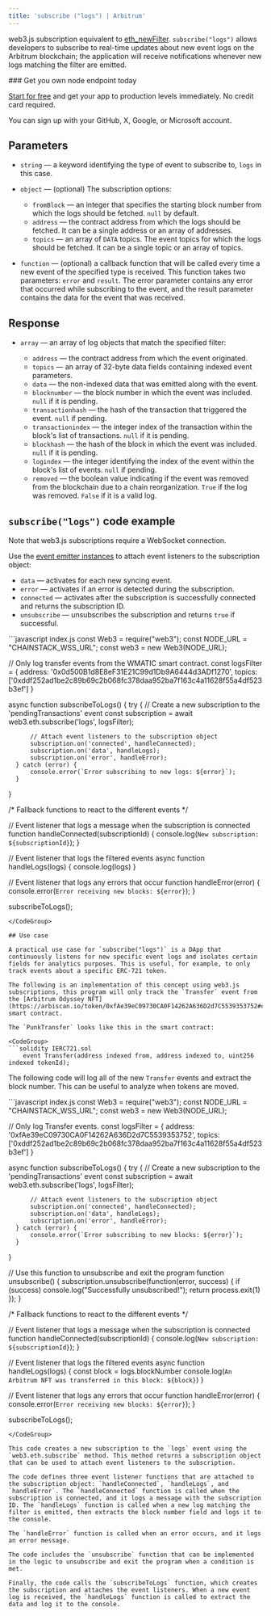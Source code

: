 ---
title: 'subscribe ("logs") | Arbitrum'
---

web3.js subscription equivalent to [eth\_newFilter](/reference/arbitrum_node_api/logs_and_events/eth_newFilter). `subscribe("logs")` allows developers to subscribe to real-time updates about new event logs on the Arbitrum blockchain; the application will receive notifications whenever new logs matching the filter are emitted.

<Check>
  ### Get you own node endpoint today

  [Start for free](https://console.chainstack.com/) and get your app to production levels immediately. No credit card required.

  You can sign up with your GitHub, X, Google, or Microsoft account.
</Check>

## Parameters

* `string` — a keyword identifying the type of event to subscribe to, `logs` in this case.

* `object` — (optional) The subscription options:

  * `fromBlock` — an integer that specifies the starting block number from which the logs should be fetched. `null` by default.
  * `address` — the contract address from which the logs should be fetched. It can be a single address or an array of addresses.
  * `topics` — an array of `DATA` topics. The event topics for which the logs should be fetched. It can be a single topic or an array of topics.

* `function` — (optional) a callback function that will be called every time a new event of the specified type is received. This function takes two parameters: `error` and `result`. The error parameter contains any error that occurred while subscribing to the event, and the result parameter contains the data for the event that was received.

## Response

* `array` — an array of log objects that match the specified filter:

  * `address` — the contract address from which the event originated.
  * `topics` — an array of 32-byte data fields containing indexed event parameters.
  * `data` — the non-indexed data that was emitted along with the event.
  * `blocknumber` — the block number in which the event was included. `null` if it is pending.
  * `transactionhash` — the hash of the transaction that triggered the event. `null` if pending.
  * `transactionindex` — the integer index of the transaction within the block's list of transactions. `null` if it is pending.
  * `blockhash` — the hash of the block in which the event was included. `null` if it is pending.
  * `logindex` — the integer identifying the index of the event within the block's list of events. `null` if pending.
  * `removed` — the boolean value indicating if the event was removed from the blockchain due to a chain reorganization. `True` if the log was removed. `False` if it is a valid log.

## `subscribe("logs")` code example

<Info>
  Note that web3.js subscriptions require a WebSocket connection.
</Info>

Use the [event emitter instances](https://web3js.readthedocs.io/en/v1.2.11/web3-eth-subscribe.html#eth-subscription-return) to attach event listeners to the subscription object:

* `data` — activates for each new syncing event.
* `error` — activates if an error is detected during the subscription.
* `connected` — activates after the subscription is successfully connected and returns the subscription ID.
* `unsubscribe` — unsubscribes the subscription and returns `true` if successful.

<CodeGroup>
  ```javascript index.js
  const Web3 = require("web3");
  const NODE_URL = "CHAINSTACK_WSS_URL";
  const web3 = new Web3(NODE_URL);

  // Only log transfer events from the WMATIC smart contract.
  const logsFilter = {
      address: '0x0d500B1d8E8eF31E21C99d1Db9A6444d3ADf1270',
      topics: ['0xddf252ad1be2c89b69c2b068fc378daa952ba7f163c4a11628f55a4df523b3ef']
  }

  async function subscribeToLogs() {
      try {
          // Create a new subscription to the 'pendingTransactions' event
          const subscription = await web3.eth.subscribe('logs', logsFilter);

          // Attach event listeners to the subscription object
          subscription.on('connected', handleConnected);
          subscription.on('data', handleLogs);
          subscription.on('error', handleError);
      } catch (error) {
          console.error(`Error subscribing to new logs: ${error}`);
      }
  }

  /* Fallback functions to react to the different events */

  // Event listener that logs a message when the subscription is connected
  function handleConnected(subscriptionId) {
      console.log(`New subscription: ${subscriptionId}`);
  }

  // Event listener that logs the filtered events
  async function handleLogs(logs) {
      console.log(logs)
  }

  // Event listener that logs any errors that occur
  function handleError(error) {
      console.error(`Error receiving new blocks: ${error}`);
  }

  subscribeToLogs();
  ```
</CodeGroup>

## Use case

A practical use case for `subscribe("logs")` is a DApp that continuously listens for new specific event logs and isolates certain fields for analytics purposes. This is useful, for example, to only track events about a specific ERC-721 token.

The following is an implementation of this concept using web3.js subscriptions, this program will only track the `Transfer` event from the [Arbitrum Odyssey NFT](https://arbiscan.io/token/0xfAe39eC09730CA0F14262A636D2d7C5539353752#code) smart contract.

The `PunkTransfer` looks like this in the smart contract:

<CodeGroup>
  ```solidity IERC721.sol
      event Transfer(address indexed from, address indexed to, uint256 indexed tokenId);
  ```
</CodeGroup>

The following code will log all of the new `Transfer` events and extract the block number. This can be useful to analyze when tokens are moved.

<CodeGroup>
  ```javascript index.js
  const Web3 = require("web3");
  const NODE_URL = "CHAINSTACK_WSS_URL";
  const web3 = new Web3(NODE_URL);

  // Only log Transfer events.
  const logsFilter = {
      address: '0xfAe39eC09730CA0F14262A636D2d7C5539353752',
      topics: ['0xddf252ad1be2c89b69c2b068fc378daa952ba7f163c4a11628f55a4df523b3ef']
  }

  async function subscribeToLogs() {
      try {
          // Create a new subscription to the 'pendingTransactions' event
          const subscription = await web3.eth.subscribe('logs', logsFilter);

          // Attach event listeners to the subscription object
          subscription.on('connected', handleConnected);
          subscription.on('data', handleLogs);
          subscription.on('error', handleError);
      } catch (error) {
          console.error(`Error subscribing to new blocks: ${error}`);
      }
  }

  // Use this function to unsubscribe and exit the program
  function unsubscribe() {
      subscription.unsubscribe(function(error, success) {
          if (success) console.log("Successfully unsubscribed!");
          return process.exit(1)
      });
  }

  /* Fallback functions to react to the different events */

  // Event listener that logs a message when the subscription is connected
  function handleConnected(subscriptionId) {
      console.log(`New subscription: ${subscriptionId}`);
  }

  // Event listener that logs the filtered events
  async function handleLogs(logs) {
      const block = logs.blockNumber
      console.log(`An Arbitrum NFT was transferred in this block: ${block}`)
  }

  // Event listener that logs any errors that occur
  function handleError(error) {
      console.error(`Error receiving new blocks: ${error}`);
  }

  subscribeToLogs();
  ```
</CodeGroup>

This code creates a new subscription to the `logs` event using the `web3.eth.subscribe` method. This method returns a subscription object that can be used to attach event listeners to the subscription.

The code defines three event listener functions that are attached to the subscription object: `handleConnected`, `handleLogs`, and `handleError`. The `handleConnected` function is called when the subscription is connected, and it logs a message with the subscription ID. The `handleLogs` function is called when a new log matching the filter is emitted, then extracts the block number field and logs it to the console.

The `handleError` function is called when an error occurs, and it logs an error message.

The code includes the `unsubscribe` function that can be implemented in the logic to unsubscribe and exit the program when a condition is met.

Finally, the code calls the `subscribeToLogs` function, which creates the subscription and attaches the event listeners. When a new event log is received, the `handleLogs` function is called to extract the data and log it to the console.
